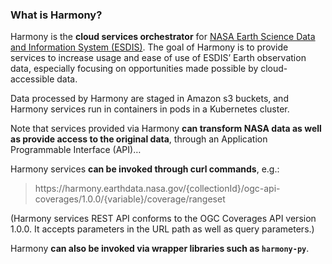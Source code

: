 ### What is Harmony?

Harmony is the **cloud services orchestrator** for [NASA Earth Science Data and Information System (ESDIS)](https://www.earthdata.nasa.gov/esdis). The goal of Harmony is to provide services to increase usage and ease of use of ESDIS' Earth observation data, especially focusing on opportunities made possible by cloud-accessible data. 

Data processed by Harmony are staged in Amazon s3 buckets, and Harmony services run in containers in pods in a Kubernetes cluster.

Note that services provided via Harmony **can transform NASA data as well as provide access to the original data**, through an Application Programmable Interface (API)...

Harmony services **can be invoked through curl commands**, e.g.:

> https://harmony.earthdata.nasa.gov/{collectionId}/ogc-api-coverages/1.0.0/{variable}/coverage/rangeset

(Harmony services REST API conforms to the OGC Coverages API version 1.0.0. It accepts parameters in the URL path as well as query parameters.)

Harmony **can also be invoked via wrapper libraries such as `harmony-py`**.